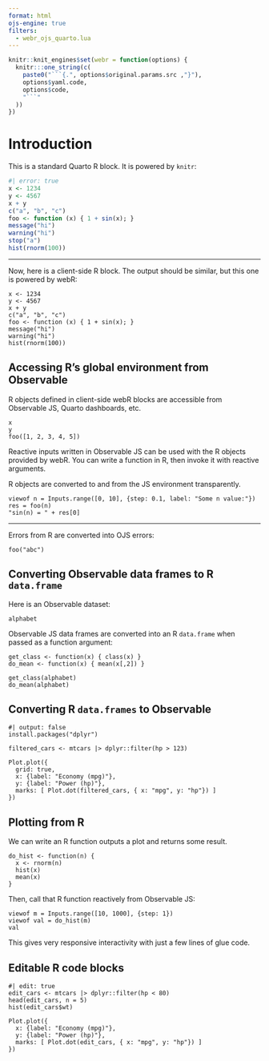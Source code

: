 ```yaml
---
format: html
ojs-engine: true
filters:
  - webr_ojs_quarto.lua
---
```


<!-- TODO: To be included in Quarto/knitR itself -->
```r
knitr::knit_engines$set(webr = function(options) {
  knitr:::one_string(c(
    paste0("```{.", options$original.params.src ,"}"),
    options$yaml.code,
    options$code,
    "```"
  ))
})
```

# Introduction

This is a standard Quarto R block. It is powered by `knitr`:

```r
#| error: true
x <- 1234
y <- 4567
x + y
c("a", "b", "c")
foo <- function (x) { 1 + sin(x); }
message("hi")
warning("hi")
stop("a")
hist(rnorm(100))
```

---

Now, here is a client-side R block. The output should be similar, but this one is powered by webR:

```webr
x <- 1234
y <- 4567
x + y
c("a", "b", "c")
foo <- function (x) { 1 + sin(x); }
message("hi")
warning("hi")
hist(rnorm(100))
```


## Accessing R's global environment from Observable

R objects defined in client-side webR blocks are accessible from Observable JS, Quarto dashboards, etc.

```ojs
x
y
foo([1, 2, 3, 4, 5])
```

Reactive inputs written in Observable JS can be used with the R objects provided by webR. You can write a function in R, then invoke it with reactive arguments.

R objects are converted to and from the JS environment transparently.

```ojs
viewof n = Inputs.range([0, 10], {step: 0.1, label: "Some n value:"})
res = foo(n)
"sin(n) = " + res[0]
```

---

Errors from R are converted into OJS errors:

```ojs
foo("abc")
```

## Converting Observable data frames to R `data.frame`

Here is an Observable dataset:

```ojs
alphabet
```

Observable JS data frames are converted into an R `data.frame` when passed as a function argument:

```webr
get_class <- function(x) { class(x) }
do_mean <- function(x) { mean(x[,2]) }
```

```ojs
get_class(alphabet)
do_mean(alphabet)
```


## Converting R `data.frames` to Observable

```webr
#| output: false
install.packages("dplyr")
```

```webr
filtered_cars <- mtcars |> dplyr::filter(hp > 123)
```

```ojs
Plot.plot({
  grid: true,
  x: {label: "Economy (mpg)"},
  y: {label: "Power (hp)"},
  marks: [ Plot.dot(filtered_cars, { x: "mpg", y: "hp"}) ]
})
```

## Plotting from R

We can write an R function outputs a plot and returns some result.

```webr
do_hist <- function(n) {
  x <- rnorm(n)
  hist(x)
  mean(x)
}
```

Then, call that R function reactively from Observable JS:

```ojs
viewof m = Inputs.range([10, 1000], {step: 1})
viewof val = do_hist(m)
val
```

This gives very responsive interactivity with just a few lines of glue code.

## Editable R code blocks

```webr
#| edit: true
edit_cars <- mtcars |> dplyr::filter(hp < 80)
head(edit_cars, n = 5)
hist(edit_cars$wt)
```

```ojs
Plot.plot({
  x: {label: "Economy (mpg)"},
  y: {label: "Power (hp)"},
  marks: [ Plot.dot(edit_cars, { x: "mpg", y: "hp"}) ]
})
```
